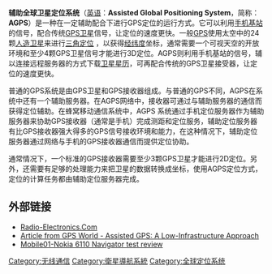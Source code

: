 {{unreferenced|time=2019-10-01T08:43:13+00:00}}
'''辅助全球卫星定位系统'''（[[英语|英语]]：'''Assisted Global Positioning System'''，简称：'''AGPS'''）是一种在一定辅助配合下进行GPS定位的运行方式。它可以利用[[手机|手机]][[基站|基站]]的信号，配合传统[[GPS卫星|GPS卫星]]信号，让定位的速度更快。一般[[GPS|GPS]]使用太空中的24颗[[人造卫星|人造卫星]]来进行[[三角定位|三角定位]] ，以获得[[经纬度|经纬度]]坐标，通常需要一个可视天空的开放环境和至少4颗GPS卫星信号才能进行3D定位。AGPS则利用手机基站的信号，辅以连接远程服务器的方式下载[[卫星星历|卫星星历]]，可再配合传统的GPS卫星接受器，让定位的速度更快。

普通的GPS系统是由GPS卫星和GPS接收器组成。与普通的GPS不同，AGPS在系统中还有一个辅助服务器。在AGPS网络中，接收器可通过与辅助服务器的通信而获得定位辅助。在蜂窝移动通信系统中，AGPS 系统通过手机定位服务器作为辅助服务器来协助GPS接收器（通常是手机）完成测距和定位服务，辅助定位服务器有比GPS接收器强大得多的GPS信号接收环境和能力，在这种情况下，辅助定位服务器通过网络与手机的GPS接收器通信而提供定位协助。

通常情况下，一个标准的GPS接收器需要至少3颗GPS卫星才能进行2D定位。另外，还需要有足够的处理能力来把卫星的数据转换成坐标，使用AGPS定位方式，定位的计算任务都由辅助定位服务器完成。

==外部链接==
*[http://www.radio-electronics.com/info/cellulartelecomms/ Radio-Electronics.Com]
*[https://web.archive.org/web/20061209114635/http://www.gpsworld.com/gpsworld/article/articleDetail.jsp?id=12287 Article from GPS World - Assisted GPS: A Low-Infrastructure Approach]
*[http://www.mobile01.com/newsdetail.php?id=3546 Mobile01-Nokia 6110 Navigator test review]

[[Category:无线通信|Category:无线通信]]
[[Category:衛星導航系統|Category:衛星導航系統]]
[[Category:全球定位系统|Category:全球定位系统]]